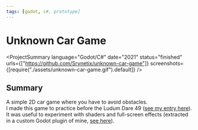 ```yaml
---
tags: [godot, c#, prototype]
---
```

<Back name="Projects" link="../../" />

# Unknown Car Game

<ProjectSummary
    language="Godot/C#"
    date="2021"
    status="finished"
    urls={["https://github.com/Srynetix/unknown-car-game"]}
    screenshots={[require("./assets/unknown-car-game.gif").default]}
/>

## Summary

A simple 2D car game where you have to avoid obstacles.  
I made this game to practice before the Ludum Dare 49 ([see my entry here](../dont-drop-it)).  
It was useful to experiment with shaders and full-screen effects (extracted in a custom Godot plugin of mine, [see here](../../game-related/my-godot-plugins)).
